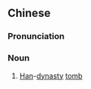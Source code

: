 {{also|汉墓}}
==Chinese==
{{zh-forms|s=汉墓}}

===Pronunciation===
{{zh-pron
|m=hànmù
|c=hon3 mou6
|cat=n
}}

===Noun===
{{zh-noun}}

# [[Han]]-[[dynasty]] [[tomb]] {{zh-mw|m:座}}